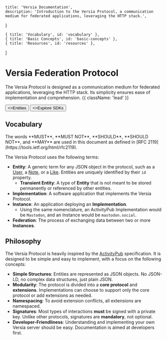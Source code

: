 
    title: 'Versia Documentation',
    description: 'Introduction to the Versia Protocol, a communication medium for federated applications, leveraging the HTTP stack.',
}

    { title: 'Vocabulary', id: 'vocabulary' },
    { title: 'Basic Concepts', id: 'basic-concepts' },
    { title: 'Resources', id: 'resources' },
]

<HeroPattern />

# Versia Federation Protocol

The Versia Protocol is designed as a communication medium for federated applications, leveraging the HTTP stack. Its simplicity ensures ease of implementation and comprehension. {{ className: 'lead' }}

<div className="not-prose mb-16 mt-6 flex gap-3">
  <Button href="/entities" arrow="right">
    <>Entities</>
  </Button>
  <Button href="/sdks" variant="outline">
    <>Explore SDKs</>
  </Button>
</div>

## Vocabulary

<Note>
The words **MUST**, **MUST NOT**, **SHOULD**, **SHOULD NOT**, and **MAY** are used in this document as defined in [RFC 2119](https://tools.ietf.org/html/rfc2119).
</Note>

The Versia Protocol uses the following terms:
- **Entity**: A generic term for any JSON object in the protocol, such as a [User](./entities/user), a [Note](./entities/note), or a [Like](./extensions/likes). Entities are uniquely identified by their `id` property.
    - **Transient Entity**: A type of **Entity** that is not meant to be stored permanently or referenced by other entities.
- **Implementation**: A software application that implements the Versia Protocol.
- **Instance**: An application deploying an **Implementation**.
  - Using the same nomenclature, an ActivityPub Implementation would be `Mastodon`, and an Instance would be `mastodon.social`.
- **Federation**: The process of exchanging data between two or more **Instances**.

## Philosophy

The Versia Protocol is heavily inspired by the [ActivityPub](https://www.w3.org/TR/activitypub/) specification. It is designed to be simple and easy to implement, with a focus on the following concepts:
- **Simple Structures**: Entities are represented as JSON objects. No JSON-LD, no complex data structures, just plain JSON.
- **Modularity**: The protocol is divided into a **core protocol** and **extensions**. Implementations can choose to support only the core protocol or add extensions as needed.
- **Namespacing**: To avoid extension conflicts, all extensions are namespaced.
- **Signatures**: Most types of interactions **must** be signed with a private key. Unlike other protocols, signatures are **mandatory**, not optional.
- **Developer-Friendliness**: Understanding and implementing your own Versia server should be easy. Documentation is aimed at developers first.

<Resources />
